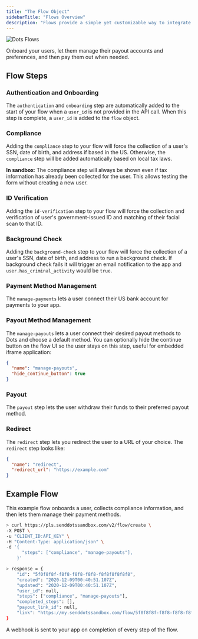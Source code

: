 ```yaml
---
title: "The Flow Object"
sidebarTitle: "Flows Overview"
description: "Flows provide a simple yet customizable way to integrate payouts into your application."
---
```


![Dots Flows](../images/flows.png)

Onboard your users, let them manage their payout accounts and preferences, and then pay them out when needed.

## Flow Steps

### Authentication and Onboarding

The `authentication` and `onboarding` step are automatically added to the start of your flow when a `user_id` is not provided in the API call. When this step is complete, a `user_id` is added to the `flow` object.

### Compliance

Adding the `compliance` step to your flow will force the collection of a user's SSN, date of birth, and address if based in the US. Otherwise, the `compliance` step will be added automatically based on local tax laws.

**In sandbox**: The compliance step will always be shown even if tax information has already been collected for the user. This allows testing the form without creating a new user.

### ID Verification

Adding the `id-verification` step to your flow will force the collection and verification of user's government-issued ID and matching of their facial scan to that ID.

### Background Check

Adding the `background-check` step to your flow will force the collection of a user's SSN, date of birth, and address to run a background check. If background check fails it will trigger an email notification to the app and `user.has_criminal_activity` would be `true`.

### Payment Method Management

The `manage-payments` lets a user connect their US bank account for payments to your app.

### Payout Method Management

The `manage-payouts` lets a user connect their desired payout methods to Dots and choose a default method. You can optionally hide the continue button on the flow UI so the user stays on this step, useful for embedded iframe application:

```json
{
  "name": "manage-payouts",
  "hide_continue_button": true
}
```

### Payout

The `payout` step lets the user withdraw their funds to their preferred payout method.

### Redirect

The `redirect` step lets you redirect the user to a URL of your choice. The `redirect` step looks like:

```json
{
  "name": "redirect",
  "redirect_url": "https://example.com"
}
```

## Example Flow

This example flow onboards a user, collects compliance information, and then lets them manage their payment methods.

```bash
> curl https://pls.senddotssandbox.com/v2/flow/create \
-X POST \
-u "CLIENT_ID:API_KEY" \
-H "Content-Type: application/json" \
-d '{
      "steps": ["compliance", "manage-payouts"],
    }'

> response = {
    "id": "5f0f8f8f-f8f8-f8f8-f8f8-f8f8f8f8f8f8",
    "created": "2020-12-09T00:40:51.107Z",
    "updated": "2020-12-09T00:40:51.107Z",
    "user_id": null,
    "steps": ["compliance", "manage-payouts"],
    "completed_steps": [],
    "payout_link_id": null,
    "link": "https://my.senddotssandbox.com/flow/5f0f8f8f-f8f8-f8f8-f8f8-f8f8f8f8f8f8",
}

```

A webhook is sent to your app on completion of every step of the flow.
